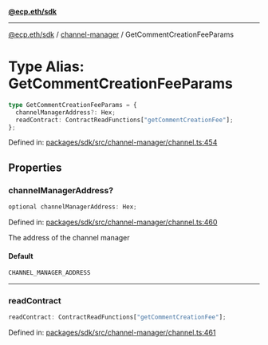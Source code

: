 [**@ecp.eth/sdk**](../../index.mdx)

***

[@ecp.eth/sdk](/sdk-reference/index.mdx) / [channel-manager](/sdk-reference/channel-manager/index.mdx) / GetCommentCreationFeeParams

# Type Alias: GetCommentCreationFeeParams

```ts
type GetCommentCreationFeeParams = {
  channelManagerAddress?: Hex;
  readContract: ContractReadFunctions["getCommentCreationFee"];
};
```

Defined in: [packages/sdk/src/channel-manager/channel.ts:454](https://github.com/ecp-eth/comments-monorepo/blob/main/packages/sdk/src/channel-manager/channel.ts#L454)

## Properties

### channelManagerAddress?

```ts
optional channelManagerAddress: Hex;
```

Defined in: [packages/sdk/src/channel-manager/channel.ts:460](https://github.com/ecp-eth/comments-monorepo/blob/main/packages/sdk/src/channel-manager/channel.ts#L460)

The address of the channel manager

#### Default

```ts
CHANNEL_MANAGER_ADDRESS
```

***

### readContract

```ts
readContract: ContractReadFunctions["getCommentCreationFee"];
```

Defined in: [packages/sdk/src/channel-manager/channel.ts:461](https://github.com/ecp-eth/comments-monorepo/blob/main/packages/sdk/src/channel-manager/channel.ts#L461)
